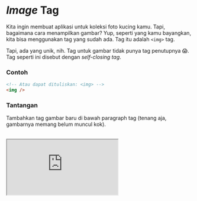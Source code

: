 # _Image_ Tag

Kita ingin membuat aplikasi untuk koleksi foto kucing kamu. Tapi, bagaimana cara menampilkan gambar? Yup, seperti yang kamu bayangkan, kita bisa menggunakan tag yang sudah ada. Tag itu adalah `<img>` tag.

Tapi, ada yang unik, nih. Tag untuk gambar tidak punya tag penutupnya 😱. Tag seperti ini disebut dengan _self-closing tag_.

### Contoh

```html
<!-- Atau dapat dituliskan: <img> -->
<img />
```

### Tantangan

Tambahkan tag gambar baru di bawah paragraph tag (tenang aja, gambarnya memang belum muncul kok).

<br />

<iframe
  src="https://stackblitz.com/fork/ngodingorg-a6?ctl=1&embed=1&file=index.html&hideExplorer=1"
  style={{ width: "100%", height: "564px" }}
/>

### Solusi

[Buka Solusi](https://stackblitz.com/fork/ngodingorg-a6-solution?embed=1&file=index.html)
